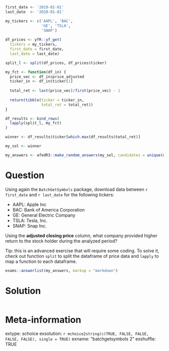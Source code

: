 ```r
first_date <- '2019-01-01'
last_date  <- '2020-01-01'

my_tickers <- c('AAPL', 'BAC', 
                'GE', 'TSLA',
                'SNAP')
	
df_prices <- yfR::yf_get(
  tickers = my_tickers, 
  first_date = first_date, 
  last_date = last_date)

split_l <- split(df_prices, df_prices$ticker)

my_fct <- function(df_in) {
  price_vec <- df_in$price_adjusted
  ticker_in <- df_in$ticker[1]
  
  total_ret <- last(price_vec)/first(price_vec) - 1
  
  return(tibble(ticker = ticker_in,
                total_ret = total_ret))
}

df_results <- bind_rows(
  lapply(split_l, my_fct)
)

winner <- df_results$ticker[which.max(df_results$total_ret)]

my_sol <- winner
```

```r
my_answers <- afedR3::make_random_answers(my_sol, candidates = unique(df_results$ticker))
```

Question
========

Using again the `BatchGetSymbols` package, download data between `r first_date` and `r last_date` for the following tickers:

- AAPL: Apple Inc
- BAC:	Bank of America Corporation
- GE:	General Electric Company
- TSLA:	Tesla, Inc.
- SNAP:	Snap Inc.

Using the **adjusted closing price** column, what company provided higher return to the stock holder during the analyzed period? 

Tip: this is an advanced exercise that will require some coding. To solve it, check out function `split` to split the dataframe of price data and `lapply` to map a function to each dataframe.


```r
exams::answerlist(my_answers, markup = "markdown")
```

Solution
================

```r
```


Meta-information
================
extype: schoice
exsolution: `r mchoice2string(c(TRUE, FALSE, FALSE, FALSE, FALSE), single = TRUE)`
exname: "batchgetsymbols 2"
exshuffle: TRUE

